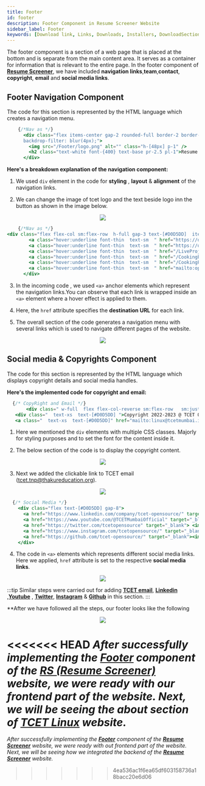 ```yaml
---
title: Footer
id: footer
description: Footer Component in Resume Screener Website
sidebar_label: Footer
keywords: [Download link, Links, Downloads, Installers, DownloadSection]
---
```

The footer component is a section of a web page that is placed at the bottom and is separate from the main content area. It serves as a container for information that is relevant to the entire page. In the footer component of **[Resume Screener](https://rs.tcetmumbai.in/)**, we have included **navigation links**,**team**,**contact**, **copyright**, **email** and **social media links**.



## Footer Navigation Component
The code for this section is represented by the HTML language which creates a navigation menu.

```jsx title="index.astro" {4-5} showLineNumbers
    {/*Nav as */}
      <div class="flex items-center gap-2 rounded-full border-2 border-white border-opacity-25" style= "background-image: linear-gradient(218.92deg, rgba(255, 255, 255, 0.25) 30.2%, rgba(255, 255, 255, 0) 105.59%);
      backdrop-filter: blur(4px);">
        <img src="/Footer/logo.png" alt="" class="h-[48px] p-1" />
        <h2 class="text-white font-{400} text-base pr-2.5 pl-1">Resume screener</h2>
      </div>
```
**Here's a breakdown explanation of the navigation component:**
1. We used `div` element in the code for **styling** , **layout** & **alignment** of the navigation links.

2. We can change the image of tcet logo and the text beside logo inn the button as shown in  the image below.


<p align="center">
<img src = {pic4} style={{ border: "2px solid gray" }} />
</p>

```jsx title="index.astro" {3-8} showLineNumbers
    {/*Nav as */}
<div class="flex flex-col sm:flex-row  h-full gap-3 text-[#D0D5DD]  items-center">
        <a class="hover:underline font-thin  text-sm  " href="https://opensource.tcetmumbai.in/docs/category/projects" target="_blank">Docs</a>
        <a class="hover:underline font-thin  text-sm  " href="https://opensource.tcetmumbai.in/blog" target="_blank">Blogs</a>
        <a class="hover:underline font-thin  text-sm  " href="/LiveProjects">Live Projects</a>
        <a class="hover:underline font-thin  text-sm  " href="/CookingProjects">Cooking Projects</a>
        <a class="hover:underline font-thin  text-sm  " href="/CookingProjects">Team</a>
        <a class="hover:underline font-thin  text-sm  " href="mailto:opensource@tcetmumbai.in">Contact</a>
      </div>
```
3. In the incoming code , we used `<a>` anchor elements which represent the navigation links.You can observe that each link is wrapped inside an `<a>` element where a hover effect is applied to them.

3. Here, the `href` attribute specifies the **destination URL** for each link.

4. The overall section of the code generates a navigation menu with several links which is used to navigate different pages of the website. 


<p align="center">
<img src = {pic1} style={{ border: "2px solid gray" }} />
</p>

## Social media & Copyrights Component

The code for this section is represented by the HTML language which displays copyright details and social media handles.

**Here's the implemented code for copyright and email:**

 ```jsx title="index.astro" {3-4} showLineNumbers
   {/* CopyRight and Email */}
        <div class=" w-full  flex flex-col-reverse sm:flex-row   sm:justify-between items-center sm:gap-0 gap-4">
    <div class="  text-xs  text-[#D0D5DD] ">Copyright 2022-2023 @ TCET Opensource.</div>
    <a class="  text-xs  text-[#D0D5DD]" href="mailto:linux@tcetmumbai.in">opensource@tcetmumbai.in</a>
  ```
1. Here we mentioned the `div` elements with multiple CSS classes. Majorly for styling purposes and to set the font for the content inside it.

2. The below section of the code is to display the copyright content.


<p align="center">
<img src = {pic} style={{ border: "2px solid gray" }} />
</p>

3. Next we added the clickable link to TCET email (tcet.tnp@thakureducation.org).


<p align="center">
<img src = {pic2} style={{ border: "2px solid gray" }} />
</p>

```jsx title="index.astro" {3-7} showLineNumbers
  {/* Social Media */}
    <div class="flex text-[#D0D5DD] gap-8">
      <a href="https://www.linkedin.com/company/tcet-opensource/" target="_blank"><img src="/Footer/linkdin.png" alt="" class="h-5 cursor-pointer" /></a>
      <a href="https://www.youtube.com/@TCETMumbaiOfficial" target="_blank"> <img src="/Footer/Youtube.png" alt="" class="h-5 cursor-pointer" /></a>
      <a href="https://twitter.com/tcetopensource" target="_blank"> <img src="/Footer/Twitter.png" alt="" class="h-5 cursor-pointer" /></a>
      <a href="https://www.instagram.com/tcetopensource/" target="_blank"><img src="/Footer/Instagram.png" alt="" class="h-5 cursor-pointer" /></a>
      <a href="https://github.com/tcet-opensource/" target="_blank"><img src="/Footer/Github.png" alt="" class="h-5 cursor-pointer" /></a>
    </div>
```
  
4. The code in `<a>` elements which represents different social media links. Here we applied, `href` attribute is set to the respective **social media links**.


<p align="center">
<img src = {pic7} style={{ border: "2px solid gray" }} />
</p>

:::tip
Similar steps were carried out for adding  **[TCET email](mailto:tcet.tnp@thakureducation.org)**, **[Linkedin](www.linkedin.com/company/tcet-opensource)** ,**[Youtube](www.youtube.com/@TCETMumbaiOfficial)** , **[Twitter](twitter.com/tcetopensource)**, **[Instagram](/www.instagram.com/tcetopensource)** & **[Github](github.com/tcet-opensource)** in this section.
:::

**After we have followed all the steps, our footer looks like the following


<p align="center">
  <img src = {pic6} style={{ border: "2px solid gray" }} />
</p>

<<<<<<< HEAD
_After successfully implementing the **[Footer](footer)** component of the **[RS (Resume Screener)](https://rs.tcetmumbai.in/)** website, we were ready with our frontend part of the website. Next, we will be seeing the about section of **[TCET Linux](https://linux.tcetmumbai.in/)** website._
=======
_After successfully implementing the **[Footer](footer)** component of the **[Resume Screener](https://rs.tcetmumbai.in/)** website, we were ready with out frontend part of the website. Next, we will be seeing how we integrated the backend of the **[Resume Screener](https://rs.tcetmumbai.in/)** website._
>>>>>>> 4ea536ac1f6ea65df603158736a18bacc20e6d06


                      
